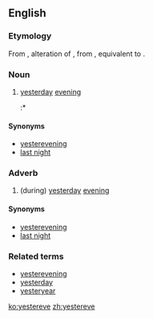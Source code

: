 ==English==

===Etymology===
From {{etyl|enm|en}}, alteration of {{m|enm|yestereven||last night, yesterday evening}}, from {{etyl|ang|en}} {{m|ang|ġiestranǣfen||yesterday evening}}, equivalent to {{prefix|yester|even|t2=evening|lang=en}}.

===Noun===
{{en-noun}}

# {{label|en|archaic}} [[yesterday]] [[evening]]
#:* {{quote-book
|year=1927
|year_published='''2008'''
|edition=HTML
|editor=
|author=Edgar Rice Burrows
|title=The Outlaw of Torn
|chapter=
|url=http://www.gutenberg.org/files/369/369-h/369-h.htm
|genre=
|publisher=The Gutenberg Project
|isbn=
|page=
|passage=Only '''yestereve''', you wot, one of Lord de Grey's men-at-arms came limping to us with the news of the awful carnage the foul fiend had wrought on his master's household.
}}

====Synonyms====
* [[yesterevening]]
* [[last night]]

===Adverb===
{{en-adv|-}}

# (during) [[yesterday]] [[evening]]

====Synonyms====
* [[yesterevening]]
* [[last night]]

===Related terms===
* [[yesterevening]]
* [[yesterday]]
* [[yesteryear]]

[[ko:yestereve]]
[[zh:yestereve]]